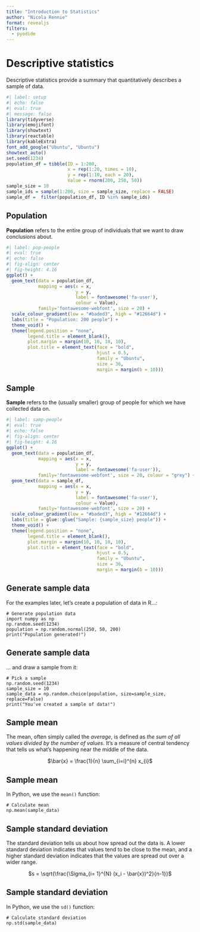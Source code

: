 ```yaml
---
title: "Introduction to Statistics"
author: "Nicola Rennie"
format: revealjs
filters:
  - pyodide
---
```


# Descriptive statistics {background-color="#1A936F"}

Descriptive statistics provide a summary that quantitatively describes a sample of data.

```r
#| label: setup
#| echo: false
#| eval: true
#| message: false
library(tidyverse)
library(emojifont)
library(showtext)
library(reactable)
library(kableExtra)
font_add_google("Ubuntu", "Ubuntu")
showtext_auto()
set.seed(1234)
population_df = tibble(ID = 1:200, 
                       x = rep(1:20, times = 10),
                       y = rep(1:10, each = 20),
                       Value = rnorm(200, 250, 50))
sample_size = 10
sample_ids = sample(1:200, size = sample_size, replace = FALSE)
sample_df =  filter(population_df, ID %in% sample_ids)
```

## Population

**Population** refers to the entire group of individuals that we want to draw conclusions about. 

```r
#| label: pop-people
#| eval: true
#| echo: false
#| fig-align: center
#| fig-height: 4.16
ggplot() +
  geom_text(data = population_df,
            mapping = aes(x = x,
                          y = y,
                          label = fontawesome('fa-user'),
                          colour = Value),
            family='fontawesome-webfont', size = 20) +
  scale_colour_gradient(low = "#baded3", high = "#12664d") +
  labs(title = "Population: 200 people") +
  theme_void() +
  theme(legend.position = "none", 
        legend.title = element_blank(),
        plot.margin = margin(10, 10, 10, 10), 
        plot.title = element_text(face = "bold",
                                  hjust = 0.5,
                                  family = "Ubuntu",
                                  size = 36,
                                  margin = margin(b = 10)))

```

## Sample

**Sample** refers to the (usually smaller) group of people for which we have collected data on.

```r
#| label: samp-people
#| eval: true
#| echo: false
#| fig-align: center
#| fig-height: 4.16
ggplot() +
  geom_text(data = population_df,
            mapping = aes(x = x,
                          y = y,
                          label = fontawesome('fa-user')),
            family='fontawesome-webfont', size = 20, colour = "grey") +
  geom_text(data = sample_df,
            mapping = aes(x = x,
                          y = y,
                          label = fontawesome('fa-user'),
                          colour = Value),
            family='fontawesome-webfont', size = 20) +
  scale_colour_gradient(low = "#baded3", high = "#12664d") +
  labs(title = glue::glue("Sample: {sample_size} people")) +
  theme_void() +
  theme(legend.position = "none", 
        legend.title = element_blank(),
        plot.margin = margin(10, 10, 10, 10), 
        plot.title = element_text(face = "bold",
                                  hjust = 0.5,
                                  family = "Ubuntu",
                                  size = 36,
                                  margin = margin(b = 10)))

```

## Generate sample data {.scrollable}

For the examples later, let's create a population of data in R...:

```pyodide-python
# Generate population data
import numpy as np
np.random.seed(1234)
population = np.random.normal(250, 50, 200)
print("Population generated!")
```

## Generate sample data {.scrollable}

... and draw a sample from it:

```pyodide-python
# Pick a sample
np.random.seed(1234)
sample_size = 10
sample_data = np.random.choice(population, size=sample_size, replace=False)
print("You've created a sample of data!")
```

## Sample mean

The mean, often simply called the *average*, is defined as *the sum of all values divided by the number of values*. It's a measure of central tendency that tells us what's happening near the middle of the data.

::::{style='text-align: center;'}

$\bar{x} = \frac{1}{n} \sum_{i=i}^{n} x_{i}$

::::

## Sample mean

In Python, we use the `mean()` function:

```pyodide-python
# Calculate mean
np.mean(sample_data)
```

## Sample standard deviation

The standard deviation tells us about how spread out the data is. A lower standard deviation indicates that values tend to be close to the mean, and a higher standard deviation indicates that the values are spread out over a wider range.

::::{style='text-align: center;'}

$s = \sqrt{\frac{\Sigma_{i= 1}^{N} (x_i - \bar{x})^2}{n-1}}$

::::

## Sample standard deviation

In Python, we use the `sd()` function:

```pyodide-python
# Calculate standard deviation
np.std(sample_data)
```
